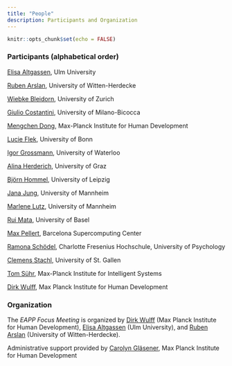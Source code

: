```yaml
---
title: "People"
description: Participants and Organization
---
```


```r
knitr::opts_chunk$set(echo = FALSE)
```

### Participants (alphabetical order)

[Elisa Altgassen](https://www.uni-ulm.de/in/psy-dia/team/elisa-altgassen/), Ulm University  

[Ruben Arslan](https://rubenarslan.github.io/), University of Witten-Herdecke 

[Wiebke Bleidorn](https://www.psychologie.uzh.ch/de/bereiche/sob/diffpsy/team/leitung/bleidorn.html), University of Zurich  

[Giulio Costantini](https://en.unimib.it/giulio-costantini), University of Milano-Bicocca

[Mengchen Dong](https://www.mpib-berlin.mpg.de/mitarbeiter/mengchen-dong), Max-Planck Institute for Human Development

[Lucie Flek](https://www.uni-bonn.de/de/forschung-lehre/forschungsprofil/transdisziplinaere-forschungsbereiche/modelling/mitgliederverzeichnis/lucie-flek), University of Bonn

[Igor Grossmann](https://igorgrossmann.com/), University of Waterloo 

[Alina Herderich](https://hai-lina.github.io/), University of Graz

[Björn Hommel](https://www.lw.uni-leipzig.de/wilhelm-wundt-institut-fuer-psychologie/arbeitsgruppen/persoenlichkeitspsychologie-und-psychologische-diagnostik/team/dr-bjoern-hommel), University of Leipzig

[Jana Jung](https://jasoju.github.io/), University of Mannheim

[Marlene Lutz](https://marlenelutz.github.io/), University of Mannheim

[Rui Mata](https://psychologie.unibas.ch/de/personen/rui-mata/), University of Basel  

[Max Pellert](https://mpellert.at/), Barcelona Supercomputing Center

[Ramona Schödel](https://www.charlotte-fresenius-uni.de/forschung-lehre/professuren/prof-dr-ramona-schoedel/), Charlotte Fresenius Hochschule, University of Psychology   

[Clemens Stachl](https://sites.google.com/view/clemensstachl/home), University of St. Gallen

[Tom Sühr](https://tomsuehr.com/), Max-Planck Institute for Intelligent Systems

[Dirk Wulff](https://www.mpib-berlin.mpg.de/staff/dirk-wulff), Max Planck Institute for Human Development  

### Organization

The *EAPP Focus Meeting* is organized by [Dirk Wulff](https://www.mpib-berlin.mpg.de/staff/dirk-wulff) (Max Planck Institute for Human Development), [Elisa Altgassen](https://www.uni-ulm.de/in/psy-dia/team/elisa-altgassen/) (Ulm University), and [Ruben Arslan](https://rubenarslan.github.io/) (University of Witten-Herdecke). 

Administrative support provided by [Carolyn Gläsener](https://www.mpib-berlin.mpg.de/person/carolyn-glaesener/57651), Max Planck Institute for Human Development
